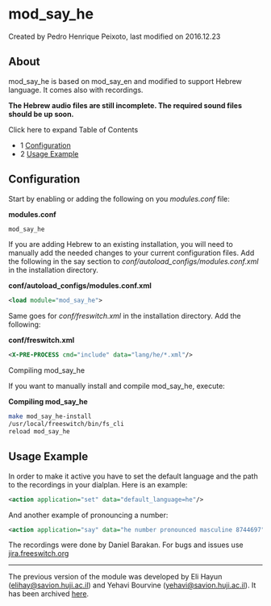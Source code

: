 
# mod_say_he 

 Created by  Pedro Henrique Peixoto, last modified on 2016.12.23

## About

mod\_say\_he is based on mod\_say\_en and modified to support Hebrew language. It comes also with recordings.

**The Hebrew audio files are still incomplete. The required sound files should be up soon.**

Click here to expand Table of Contents

* 1 [Configuration](#configuration)
* 2 [Usage Example](#usage-example)

## Configuration

Start by enabling or adding the following on you _modules.conf_ file:

**modules.conf**

```xml
mod_say_he
```

If you are adding Hebrew to an existing installation, you will need to manually add the needed changes to your current configuration files. Add the following in the say section to _conf/autoload\_configs/modules.conf.xml_ in the installation directory.

**conf/autoload\_configs/modules.conf.xml**

```xml
<load module="mod_say_he">
```

Same goes for _conf/freswitch.xml_ in the installation directory. Add the following:

**conf/freswitch.xml**

```xml
<X-PRE-PROCESS cmd="include" data="lang/he/*.xml"/> 
```

Compiling mod\_say\_he

If you want to manually install and compile mod\_say\_he, execute:

**Compiling mod\_say\_he**

```bash
make mod_say_he-install
/usr/local/freeswitch/bin/fs_cli
reload mod_say_he
```

## Usage Example

In order to make it active you have to set the default language and the path to the recordings in your dialplan. Here is an example:

```xml
<action application="set" data="default_language=he"/>
```

And another example of pronouncing a number:

```xml
<action application="say" data="he number pronounced masculine 8744697"/>
```

The recordings were done by Daniel Barakan. For bugs and issues use [jira.freeswitch.org](http://jira.freeswitch.org)

---

The previous version of the module was developed by Eli Hayun (elihay@savion.huji.ac.il) and Yehavi Bourvine (yehavi@savion.huji.ac.il). It has been archived [here](http://ge.tt/39aI4Sw/v/0?c).


